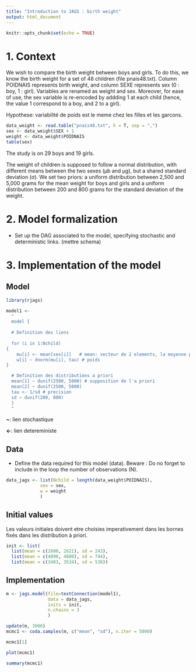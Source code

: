 ```yaml
---
title: "Introduction to JAGS : birth weight"
output: html_document
---
```


```r
knitr::opts_chunk$set(echo = TRUE)
```

# 1. Context

We wish to compare the birth weight between boys and girls. To do this, we know the birth weight for a set of 48 children (file pnais48.txt). Column POIDNAIS represents birth weight, and column SEXE represents sex (0 : boy, 1 : girl). Variables are renamed as weight and sex. Moreover, for ease of use, the sex variable is re-encoded by addding 1 at each child (hence, the value 1 correspond to a boy, and 2 to a girl).

Hypothese: variabilité de poids est le meme chez les filles et les garcons.

```r
data_weight <- read.table("pnais48.txt", h = T, sep = ",")
sex <- data_weight$SEX + 1
weight <- data_weight$POIDNAIS
table(sex)
```

The study is on 29 boys and 19 girls.

The weight of children is supposed to follow a normal distribution, with different means between the two sexes (µb and µg), but a shared standard deviation (σ). We set two priors: a uniform distribution between 2,500 and 5,000 grams for the mean weight for boys and girls and a uniform distribution between 200 and 800 grams for the standard deviation of the weight.

# 2. Model formalization

* Set up the DAG associated to the model, specifying stochastic and deterministic links.
(mettre schema)

# 3. Implementation of the model

## Model
```r
library(rjags)

model1 <-
  "
  model {
  
  # Definition des liens
  
  for (i in 1:Nchild)
{
    mu[i] <- mean[sex[i]]   # mean: vecteur de 2 elements, la moyenne pour les garcons et la                             moyenne pour les filles
    w[i] ~ dnorm(mu[i], tau) # poids
}

  # Definition des distributions a priori  
  mean[1] ~ dunif(2500, 5000) # supposition de l'a priori
  mean[2] ~ dunif(2500, 5000)
  tau <- 1/sd # precision
  sd ~ dunif(200, 800)
  }
  "
```

**~**: lien stochastique 

**<-**: lien detereministe 

## Data

* Define the data required for this model (data).
Beware : Do no forget to include in the loop the number of observations (N).

```r
data_jags <- list(Nchild = length(data_weight$POIDNAIS),
             sex = sex,
             w = weight
             )
```

## Initial values

Les valeurs initiales doivent etre choisies imperativement dans les bornes fixés dans les distribution à priori.
```r
init <- list(
  list(mean = c(2600, 2621), sd = 243),
  list(mean = c(4890, 4800), sd = 744),
  list(mean = c(3403, 3534), sd = 538))
```

## Implementation

```r
m <- jags.model(file=textConnection(model1),
                data = data_jags,
                inits = init,
                n.chains = 3
                )

update(m, 3000)
mcmc1 <- coda.samples(m, c("mean", "sd"), n.iter = 5000)
```

```r
mcmc1[1]
```

```r
plot(mcmc1)
```

```r
summary(mcmc1)
```

